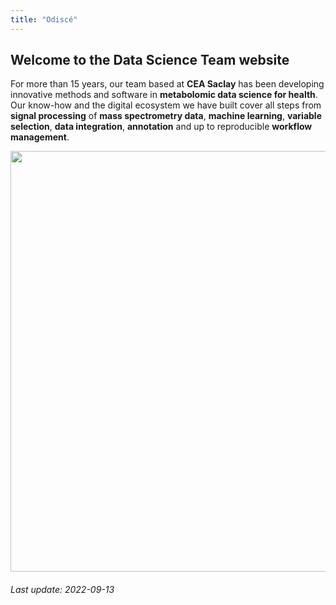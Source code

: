 ```yaml
---
title: "Odiscé"
---
```


## Welcome to the Data Science Team website

For more than 15 years, our team based at **CEA Saclay** has been developing innovative methods and software in **metabolomic data science for health**. Our know-how and the digital ecosystem we have built cover all steps from **signal processing** of **mass spectrometry data**, **machine learning**, **variable selection**, **data integration**, **annotation** and up to reproducible **workflow management**.

![](images/odisce.png){width="673"}

###### Last update: 2022-09-13
